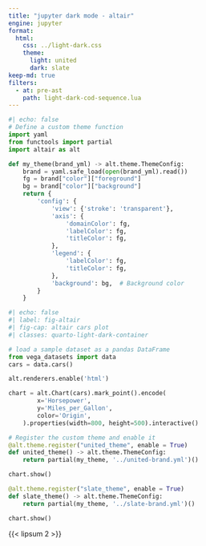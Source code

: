 ```yaml
---
title: "jupyter dark mode - altair"
engine: jupyter
format:
  html:
    css: ../light-dark.css
    theme:
      light: united
      dark: slate
keep-md: true
filters:
  - at: pre-ast
    path: light-dark-cod-sequence.lua
---
```



```python
#| echo: false
# Define a custom theme function
import yaml
from functools import partial
import altair as alt

def my_theme(brand_yml) -> alt.theme.ThemeConfig:
    brand = yaml.safe_load(open(brand_yml).read())
    fg = brand["color"]["foreground"]
    bg = brand["color"]["background"]
    return {
        'config': {
            'view': {'stroke': 'transparent'},
            'axis': {
                'domainColor': fg,
                'labelColor': fg,
                'titleColor': fg,
            },
            'legend': {
                'labelColor': fg,
                'titleColor': fg,
            },
            'background': bg,  # Background color
        }
    }
```


```python
#| echo: false
#| label: fig-altair
#| fig-cap: altair cars plot
#| classes: quarto-light-dark-container

# load a sample dataset as a pandas DataFrame
from vega_datasets import data
cars = data.cars()

alt.renderers.enable('html')

chart = alt.Chart(cars).mark_point().encode(
        x='Horsepower',
        y='Miles_per_Gallon',
        color='Origin',
    ).properties(width=800, height=500).interactive()

# Register the custom theme and enable it
@alt.theme.register("united_theme", enable = True)
def united_theme() -> alt.theme.ThemeConfig:
    return partial(my_theme, '../united-brand.yml')()

chart.show()

@alt.theme.register("slate_theme", enable = True)
def slate_theme() -> alt.theme.ThemeConfig:
    return partial(my_theme, '../slate-brand.yml')()

chart.show()

```

{{< lipsum 2 >}}